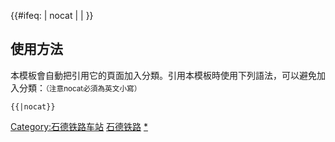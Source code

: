 {{鐵道路線|lua=1
| 模板名稱 = 石德铁路
| 名稱 = [[File:China Railways.svg|15px|中国国家铁路集团|link=中国国家铁路集团]] [[石德铁路]]
| 代表色 = #0033c9
| Logo = [[File:China Railways.svg|17px]]
| 背景顏色 = #FFFFFF
| 車站列表 = 德州 ~ 八里庄 ~ 王瞳 ~ s青兰s ~ 龙华站 (河北省) ~ 清凉店 ~ 衡水 ~ 贡家台 ~ 前磨头 ~ 王家井 ~ s束新s ~ 辛集 ~ s马于s ~ 晋州站 (中国大陆) ~ s贾村s ~ 藁城 ~ 良村 ~ s土贤庄s ~ 石工 ~ 石家庄北
}}
<includeonly>{{#ifeq: {{{1}}} | nocat | <!--空--> | [[Category:石德铁路车站]] }}</includeonly><noinclude>

==使用方法==
本模板會自動把引用它的頁面加入分類。引用本模板時使用下列語法，可以避免加入分類：<small>（注意nocat必須為英文小寫）</small>
 <nowiki>{{</nowiki>{{PAGENAME}}<nowiki>|nocat}}</nowiki>
[[Category:中國鐵路路線模板|石德铁路]]
[[Category:石德铁路车站|*]]
</noinclude>